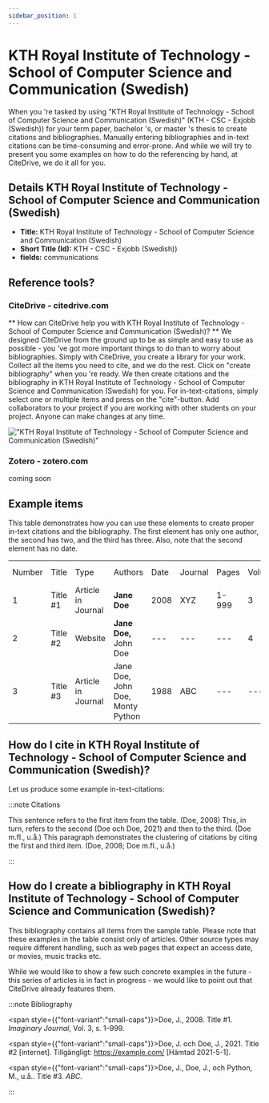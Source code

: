 ```yaml
---
sidebar_position: 1
---
```


# KTH Royal Institute of Technology - School of Computer Science and Communication (Swedish)

When you 're tasked by using "KTH Royal Institute of Technology - School of Computer Science and Communication (Swedish)" (KTH - CSC - Exjobb (Swedish)) for your term paper, bachelor 's, or master 's thesis to create citations and bibliographies.
Manually entering bibliographies and in-text citations can be time-consuming and error-prone. And while we will try to present you some examples on how to do the referencing by hand, at CiteDrive, we do it all for you.

## Details  KTH Royal Institute of Technology - School of Computer Science and Communication (Swedish)
* **Title:** KTH Royal Institute of Technology - School of Computer Science and Communication (Swedish)
* **Short Title (Id):** KTH - CSC - Exjobb (Swedish))
* **fields:** communications

## Reference tools?
### CiteDrive - citedrive.com
** How can CiteDrive help you with KTH Royal Institute of Technology - School of Computer Science and Communication (Swedish)? **
We designed CiteDrive from the ground up to be as simple and easy to use as possible - you 've got more important things to do than to worry about bibliographies. Simply with CiteDrive, you create a library for your work. Collect all the items you need to cite, and we do the rest. Click on "create bibliography" when you 're ready. We then create citations and the bibliography in KTH Royal Institute of Technology - School of Computer Science and Communication (Swedish) for you. For in-text-citations, simply select one or multiple items and press on the "cite"-button. Add collaborators to your project if you are working with other students on your project. Anyone can make changes at any time.


!["KTH Royal Institute of Technology - School of Computer Science and Communication (Swedish)"](images/kth-royal-institute-of-technology--school-of-computer-science-and-communication-swedish.svg "Choose KTH Royal Institute of Technology - School of Computer Science and Communication (Swedish) in the CiteDrive App")

### Zotero - zotero.com

coming soon

## Example items

This table demonstrates how you can use these elements to create proper in-text citations and the bibliography. The first element has only one author, the second has two, and the third has three. Also, note that the second element has no date.


<table>
  <tr>
   <td>Number
   </td>
   <td>Title
   </td>
   <td>Type
   </td>
   <td>Authors
   </td>
   <td>Date
   </td>
   <td>Journal
   </td>
   <td>Pages
   </td>
   <td>Volume
   </td>
   <td>Issue
   </td>
   <td>Access Date
   </td>
  </tr>
  <tr>
   <td>1
   </td>
   <td>Title #1
   </td>
   <td>Article in Journal
   </td>
   <td><strong>Jane Doe</strong>
   </td>
   <td>2008
   </td>
   <td>XYZ
   </td>
   <td>1-999
   </td>
   <td>3
   </td>
   <td>2
   </td>
   <td>--
   </td>
  </tr>
  <tr>
   <td>
2
   </td>
   <td>Title #2
   </td>
   <td>Website
   </td>
   <td><strong>Jane Doe, </strong>John Doe
   </td>
   <td>---
   </td>
   <td>---
   </td>
   <td>---
   </td>
   <td>4
   </td>
   <td>---
   </td>
   <td>2020-05-01
   </td>
  </tr>
  <tr>
   <td>3
   </td>
   <td>Title #3
   </td>
   <td>Article in Journal
   </td>
   <td>Jane Doe, John Doe, Monty Python
   </td>
   <td>1988
   </td>
   <td>ABC
   </td>
   <td>---
   </td>
   <td>---
   </td>
   <td>16
   </td>
   <td>---
   </td>
  </tr>
</table>



## How do I cite in  KTH Royal Institute of Technology - School of Computer Science and Communication (Swedish)?

Let us produce some example in-text-citations:

:::note Citations


This sentence refers to the first item from the table. (Doe, 2008) This, in turn, refers to the second (Doe och Doe, 2021)
and then to the third.  (Doe m.fl., u.å.)
This paragraph demonstrates the clustering of citations by citing the first and third item. (Doe, 2008; Doe m.fl., u.å.)

:::

## How do I create a bibliography in KTH Royal Institute of Technology - School of Computer Science and Communication (Swedish)?

This bibliography contains all items from the sample table. Please note that these examples in the table consist only of articles. Other source types may require different handling, such as web pages that expect an access date, or movies, music tracks etc.

While we would like to show a few such concrete examples in the future - this series of articles is in fact in progress - we would like to point out that CiteDrive already features them.

:::note Bibliography

<span style={{"font-variant":"small-caps"}}>Doe, J.</span>, 2008. Title #1. <i>Imaginary Journal</i>, Vol. 3, s. 1–999.

<span style={{"font-variant":"small-caps"}}>Doe, J. och Doe, J.</span>, 2021. Title #2 [internet]. Tillgängligt: https://example.com/ [Hämtad 2021-5-1].

<span style={{"font-variant":"small-caps"}}>Doe, J., Doe, J., och Python, M.</span>, u.å.. Title #3. <i>ABC</i>.



:::


        